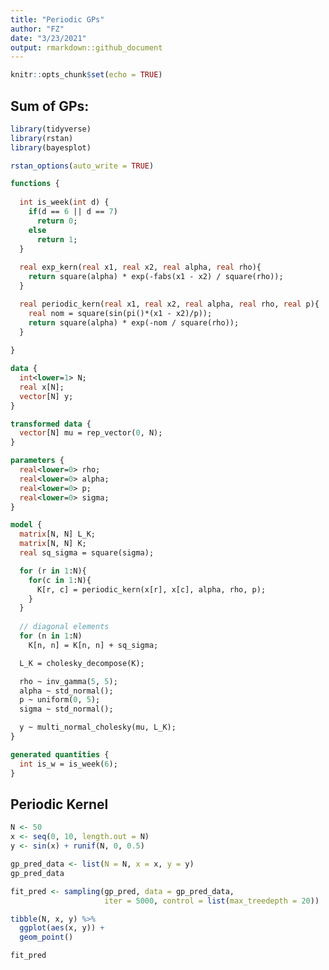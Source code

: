 ```yaml
---
title: "Periodic GPs"
author: "FZ"
date: "3/23/2021"
output: rmarkdown::github_document
---
```


```r
knitr::opts_chunk$set(echo = TRUE)
```

## Sum of GPs:

```r
library(tidyverse)
library(rstan)
library(bayesplot)

rstan_options(auto_write = TRUE)
```


```stan

functions {
  
  int is_week(int d) {
    if(d == 6 || d == 7)
      return 0;
    else
      return 1;
  }
  
  real exp_kern(real x1, real x2, real alpha, real rho){
    return square(alpha) * exp(-fabs(x1 - x2) / square(rho));
  }

  real periodic_kern(real x1, real x2, real alpha, real rho, real p){
    real nom = square(sin(pi()*(x1 - x2)/p));
    return square(alpha) * exp(-nom / square(rho));
  }
  
}

data {
  int<lower=1> N;
  real x[N];
  vector[N] y;
}

transformed data {
  vector[N] mu = rep_vector(0, N);
}

parameters {
  real<lower=0> rho;
  real<lower=0> alpha;
  real<lower=0> p;
  real<lower=0> sigma;
}

model {
  matrix[N, N] L_K;
  matrix[N, N] K;
  real sq_sigma = square(sigma);

  for (r in 1:N){
    for(c in 1:N){
      K[r, c] = periodic_kern(x[r], x[c], alpha, rho, p);
    }
  }
  
  // diagonal elements
  for (n in 1:N)
    K[n, n] = K[n, n] + sq_sigma;

  L_K = cholesky_decompose(K);

  rho ~ inv_gamma(5, 5);
  alpha ~ std_normal();
  p ~ uniform(0, 5);
  sigma ~ std_normal();

  y ~ multi_normal_cholesky(mu, L_K);
}

generated quantities { 
  int is_w = is_week(6);
}

```

## Periodic Kernel 


```r

N <- 50
x <- seq(0, 10, length.out = N)
y <- sin(x) + runif(N, 0, 0.5)

gp_pred_data <- list(N = N, x = x, y = y)
gp_pred_data

fit_pred <- sampling(gp_pred, data = gp_pred_data, 
                     iter = 5000, control = list(max_treedepth = 20))

```
  
  
```r

tibble(N, x, y) %>%
  ggplot(aes(x, y)) +
  geom_point()

fit_pred

```